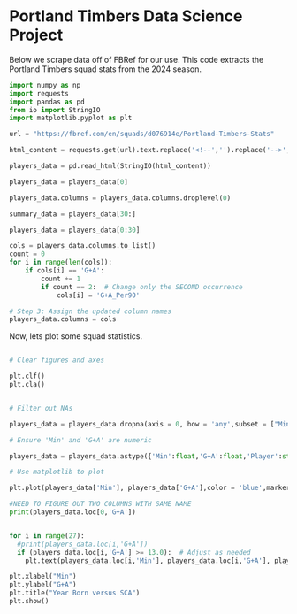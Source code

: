 # Portland Timbers Data Science Project

Below we scrape data off of FBRef for our use. This code extracts the Portland Timbers squad stats from the 2024 season.

```python
import numpy as np
import requests
import pandas as pd
from io import StringIO
import matplotlib.pyplot as plt

url = "https://fbref.com/en/squads/d076914e/Portland-Timbers-Stats"

html_content = requests.get(url).text.replace('<!--','').replace('-->','')

players_data = pd.read_html(StringIO(html_content))

players_data = players_data[0]

players_data.columns = players_data.columns.droplevel(0)

summary_data = players_data[30:]

players_data = players_data[0:30]

cols = players_data.columns.to_list()
count = 0
for i in range(len(cols)):
    if cols[i] == 'G+A':
        count += 1
        if count == 2:  # Change only the SECOND occurrence
            cols[i] = 'G+A_Per90'

# Step 3: Assign the updated column names
players_data.columns = cols
```

Now, lets plot some squad statistics.

```         
```

```python
# Clear figures and axes

plt.clf()
plt.cla()


# Filter out NAs

players_data = players_data.dropna(axis = 0, how = 'any',subset = ["Min","G+A"])

# Ensure 'Min' and 'G+A' are numeric

players_data = players_data.astype({'Min':float,'G+A':float,'Player':str})

# Use matplotlib to plot

plt.plot(players_data['Min'], players_data['G+A'],color = 'blue',marker = 'o',linestyle = '',label='Data Points')

#NEED TO FIGURE OUT TWO COLUMNS WITH SAME NAME
print(players_data.loc[0,'G+A'])


for i in range(27):
  #print(players_data.loc[i,'G+A'])
  if (players_data.loc[i,'G+A'] >= 13.0):  # Adjust as needed
    plt.text(players_data.loc[i,'Min'], players_data.loc[i,'G+A'], players_data.loc[i,'Player'], fontsize=9, ha='right', color='red')

plt.xlabel("Min")
plt.ylabel("G+A")
plt.title("Year Born versus SCA")
plt.show()

```
